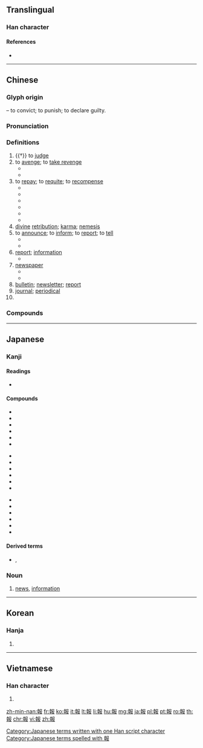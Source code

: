{{also|报}}
==Translingual==

===Han character===
{{Han char|rn=32|rad=土|as=09|sn=12|four=47447|canj=GJSLE|ids=⿰幸𠬝}}

====References====
* {{Han ref|kx=0234.050|dkj=05275|dj=0471.130|hdz=10466.040|uh=5831|ud=22577|bh=B3F8|bd=46072}}

----

==Chinese==
{{zh-forms|s=报}}

===Glyph origin===
{{Han etyl}}
{{Han compound|㚔|𠬝|ls=ic|t1=handcuffs|t2=to subdue}} – to convict; to punish; to declare guilty.

===Pronunciation===
{{zh-pron
|m=bào
|c=bou3
|h=pfs=po
|md=bó̤
|mn=pò
|w=2pau
|mc=y
|oc=y
|cat=v,n
}}

===Definitions===
{{zh-hanzi}}

# {{†}} to [[judge]]
# to [[avenge]]; to [[take revenge]]
#* {{zh-x|報仇|to take revenge}}
#* {{zh-x|報復|to revenge, to retaliate}}
# to [[repay]]; to [[requite]]; to [[recompense]]
#* {{zh-x|報酬|reward}}
#* {{zh-x|報應|retribution}}
#* {{zh-x|惡報|retribution}}
#* {{zh-x|果報|karma}}
#* {{zh-x|無以為{wéi}報|to be unable to repay a favor}}
#* {{zh-x|以怨報德|to return evil for good}}
# [[divine]] [[retribution]]; [[karma]]; [[nemesis]]
# to [[announce]]; to [[inform]]; to [[report]]; to [[tell]]
#* {{zh-x|我 要 報 一 宗 盜竊 案。|I want to '''report''' a theft.}}
#* {{zh-x|這 個 公司 報 虧損 之后，價格 就 下滑。|The price went down after the company '''reported''' a loss.}}
# [[report]]; [[information]]
#* {{zh-x|報告|report, lecture}}
# [[newspaper]] {{zh-mw|m:份|m:張}}
#* {{zh-x|報紙|newspaper}}
#* {{zh-x|日報|daily newspaper}}
# [[bulletin]]; [[newsletter]]; [[report]]
# [[journal]]; [[periodical]]
# {{zh-short|電報|[[telegram]]}}

===Compounds===
{{zh-der|報應|報紙|報告|報酬|報考|報表語言|反情報|報告書|公報|報事靈童|報案|快報|報界|冤冤相報|報話機|報人|冥報|報仇|報表|京報|借客報仇|報本|小報|實報|報刊|中國時報|報喜|報屁股|報幕|以怨報德|報童|天理報應|上海公報|報關行|回報|報銷|報歲|報讎雪恨|報府|報復關稅|借交報仇|報數|報章|剪報|報條|天報|報業|小報告|一還一報|平安竹報|以德報怨|報道|國語日報|學報|中外公報|以直報怨|傳報|報仇雪恥|壁報紙|報苦窮兒|報喪|大字報|崇德報功|報錢|報時|公報私仇|報批|感恩圖報|以德報德|報夾|報罷|惡有惡報|惡報|報官|報登科|報名費|情報員|恩將仇報|天氣預報|報戶口|報信|報導|忠君報國|報價|報帳|世界報|匯報|報君知|報載|報應刑|報施|報導文學|待報|彙報|強風特報|劣化警報|情報機關|官報|商品情報|公報私讎|報警|報案中心|報社|報曉|報竹平安|情報站|報怨|報館|報謝|報帖|善報|報德|報頭|報稱|小字報|專題報導|報恩|實驗報告|實報實銷|報子|年報|密報|官報私仇|報草|報關|報導攝影|報喪帖|報稅|報幕員|傳真電報|報告文學|匿報|壁報|報備|報狀|德以報怨|小型報|報販|大公報|填報|報喜人|報失|報憂|報驗|報馬|報錄人|報費|報讎|報聘|報賽|報答|報知|報效|報攤|報應不爽|報請|報恨|報復主義|報復|報廢|報差|報團|報國盡忠|報單|報命|報告小說|報務|報償|報值掛號|報修|報伏|報仇雪恨|報事人|報歲蘭|上報|報冤|僑報|情報|報喏|人民日報|報名|喜報|因果報應|報窮制裁|報捷|報禁|報到|告報|呈報|報盤兒的|報本反始|以身報國|報官囚|府報|報梢|報國|報任安書|圖報|好報|交際電報|業務會報|民報|施不望報|清議報|知恩報恩|查報|無線電報|早報|提報|拔來報往|瞞報|啟報|白報紙|書面報告|拉警報|播報員|泰晤士報|春祈秋報|新民叢報|戲報子|朝報|犬馬之報|登報|特報|捐軀報國|捷報|書報|現時報|申報|戰報|捨身圖報|萬國公報|播報|盡心圖報|空襲警報|活報劇|稟報|斷爛朝報|新聞報導|業報|盡忠報國|殺身報國|知恩不報|會報|真理報|有線電報|殺身為報|書報攤|投桃報李|攄忠報國|發報機|發報|潮汐預報|畫報|機關報|收報機|果報|獨家報導|深度報導|特別報導|現世報|捨身報國|打電報|月報|打小報告|祈報|海報|浮報|海事報告|流星報馬|晚報|據報|投報|空氣警報|機率預報|投木報瓊|睚眥必報|星期報|日報|現世現報|捏報|通風報信|莫報萬一|預報|跑警報|酬報|警報|豪雨特報|辦報|颱風警報|警報器|耳報神|聯合報|綜合報導|電報|精忠報國|財務報表|邸報|簡報|黨報|鵲報|開元雜報|自由報業|還報|送報|紅旗報捷|電子報|電報局|補報|走報的|飛報|衛報|見報|邊報|緊急警報|輕事重報|雌雞報曉|週報|聯合公報|諜報|關報|賣報|通報|謊報|諜報人員|花報|街頭小報|陽報|虛報|見世報|竹報平安}}

----

==Japanese==

===Kanji===
{{ja-kanji|grade=5|rs=土09}}

====Readings====
* {{ja-readings|goon=[[ほ]] (ho), [[ほう]] (hō)|kanon=[[ほう]] (hō)|kun=[[しらせる]] (shiraseru), [[むくいる]] (mukuiru)}}

====Compounds====
{{top3}}
* {{ja-r|報告|ほうこく}}
* {{ja-r|情報|じょうほう}}
* {{ja-r|報酬|ほうしゅう}}
* {{ja-r|報償|ほうしょう}}
* {{ja-r|官報|かんぽう}}
* {{ja-r|応報|おうほう}}
{{mid3}}
* {{ja-r|悪報|あくほう}}
* {{ja-r|吉報|きっぽう}}
* {{ja-r|続報|ぞくほう}}
* {{ja-r|速報|そくほう}}
* {{ja-r|凶報|きょうほう}}
* {{ja-r|確報|かくほう}}
{{mid3}}
* {{ja-r|飛報|ひほう}}
* {{ja-r|報奨|ほうしょう}}
* {{ja-r|悲報|ひほう}}
* {{ja-r|因果応報|いんが おうほう}}
* {{ja-r|報知|ほうち}}
* {{ja-r|報道|ほうどう}}
{{bottom}}

====Derived terms====
* {{ja-r|お報せ|おしらせ}}, {{ja-r|御報せ|おしらせ}}

===Noun===
{{ja-noun|ほう}}

# [[news]], [[information]]

[[Category:Japanese terms written with one Han script character]]
[[Category:Japanese terms spelled with 報]]

----

==Korean==

===Hanja===
{{ko-hanja|hangeul=[[보]], [[부]]|rv=bo, bu|mr=po, pu|y=po, pu}}

# {{defn|lang=ko|sort=土09}}

----

==Vietnamese==

===Han character===
{{vi-hantu|[[báo]]|rs=土09}}

# {{defn|lang=vi|sort=土09}}

[[zh-min-nan:報]]
[[fr:報]]
[[ko:報]]
[[it:報]]
[[lt:報]]
[[li:報]]
[[hu:報]]
[[mg:報]]
[[ja:報]]
[[pl:報]]
[[pt:報]]
[[ro:報]]
[[th:報]]
[[chr:報]]
[[vi:報]]
[[zh:報]]
